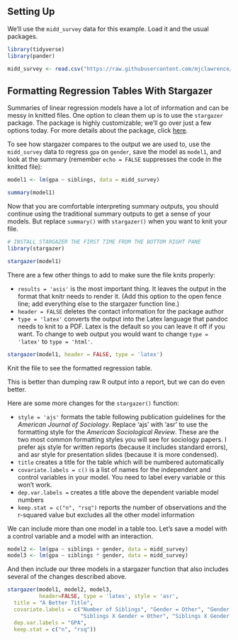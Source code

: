 ## Setting Up

We'll use the `midd_survey` data for this example. Load it and the usual packages.

```r
library(tidyverse)
library(pander)

midd_survey <- read.csv("https://raw.githubusercontent.com/mjclawrence/soci385/master/data/midd_survey.csv")
```

## Formatting Regression Tables With Stargazer

Summaries of linear regression models have a lot of information and can be messy in knitted files. One option to clean them up is to use the `stargazer` package. The package is highly customizable; we'll go over just a few options today. For more details about the package, click [here](https://www.jakeruss.com/cheatsheets/stargazer/). 

To see how stargazer compares to the output we are used to, use the `midd_survey` data to regress `gpa` on `gender`, save the model as `model1`, and look at the summary (remember `echo = FALSE` suppresses the code in the knitted file):

```r
model1 <- lm(gpa ~ siblings, data = midd_survey)

summary(model1)
```

Now that you are comfortable interpreting summary outputs, you should continue using the traditional summary outputs to get a sense of your models. But replace `summary()` with `stargazer()` when you want to knit your file. 

```r
# INSTALL STARGAZER THE FIRST TIME FROM THE BOTTOM RIGHT PANE
library(stargazer)

stargazer(model1)
```

There are a few other things to add to make sure the file knits properly:

- `results = 'asis'` is the most important thing. It leaves the output in the format that knitr needs to render it. (Add this option to the open fence line; add everything else to the stargazer function line.)
- `header = FALSE` deletes the contact information for the package author
- `type = 'latex'` converts the output into the Latex language that pandoc needs to knit to a PDF. Latex is the default so you can leave it off if you want. To change to web output you would want to change `type = 'latex'` to `type = 'html'`.

```r
stargazer(model1, header = FALSE, type = 'latex')
```

Knit the file to see the formatted regression table. 

\pagebreak

This is better than dumping raw R output into a report, but we can do even better. 

Here are some more changes for the `stargazer()` function:

- `style = 'ajs'` formats the table following publication guidelines for the *American Journal of Sociology*. Replace 'ajs' with 'asr' to use the formatting style for the *American Sociological Review*. These are the two most common formatting styles you will see for sociology papers. I prefer ajs style for written reports (because it includes standard errors), and asr style for presentation slides (because it is more condensed).
- `title` creates a title for the table which will be numbered automatically
- `covariate.labels = c()` is a list of names for the independent and control variables in your model. You need to label every variable or this won't work.
- `dep.var.labels = ` creates a title above the dependent variable model numbers
- `keep.stat = c("n", "rsq")` reports the number of observations and the r-squared value but excludes all the other model information

We can include more than one model in a table too. Let's save a model with a control variable and a model with an interaction.

```r
model2 <- lm(gpa ~ siblings + gender, data = midd_survey)
model3 <- lm(gpa ~ siblings * gender, data = midd_survey)
```

And then include our three models in a stargazer function that also includes several of the changes described above.

```r
stargazer(model1, model2, model3,
          header=FALSE, type = 'latex', style = 'asr',
  title = "A Better Title",
  covariate.labels = c("Number of Siblings", "Gender = Other", "Gender = Woman",
                       "Siblings X Gender = Other", "Siblings X Gender = Woman"),
  dep.var.labels = "GPA",
  keep.stat = c("n", "rsq"))
```


